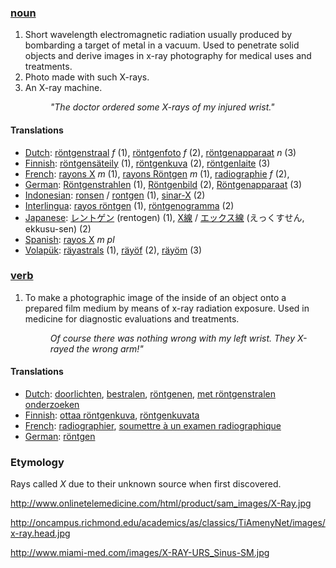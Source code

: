 === [[noun]] ===
#Short wavelength electromagnetic radiation usually produced by bombarding a target of metal in a vacuum. Used to penetrate solid objects and derive images in x-ray photography for medical uses and treatments.
#Photo made with such X-rays.
#An X-ray machine.
#:'' "The doctor ordered some X-rays of my injured wrist." ''

==== Translations ====
*[[Dutch]]: [[röntgenstraal]] ''f'' (1), [[röntgenfoto]] ''f'' (2), [[röntgenapparaat]] ''n'' (3)
*[[Finnish]]: [[röntgensäteily]] (1), [[röntgenkuva]] (2), [[röntgenlaite]] (3)
*[[French]]: [[rayons X]] ''m'' (1), [[rayons Röntgen]] ''m'' (1), [[radiographie]] ''f'' (2), 
*[[German]]: [[Röntgenstrahlen]] (1), [[Röntgenbild]] (2), [[Röntgenapparaat]] (3)
*[[Indonesian]]: [[ronsen]] / [[rontgen]] (1), [[sinar-X]] (2)
*[[Interlingua]]: [[rayos röntgen]] (1), [[röntgenogramma]] (2)
*[[Japanese]]: [[レントゲン]] (rentogen) (1), [[X線]] / [[エックス線]] (えっくすせん, ekkusu-sen) (2)
*[[Spanish]]: [[rayos X]] ''m'' ''pl''
*[[Volapük]]: [[räyastrals]] (1), [[räyöf]] (2), [[räyöm]] (3)

=== [[verb]] ===
#To make a photographic image of the inside of an object onto a prepared film medium by means of x-ray radiation exposure. Used in medicine for diagnostic evaluations and treatments.
#:''Of course there was nothing wrong with my left wrist. They X-rayed the wrong arm!"''

==== Translations ====
*[[Dutch]]: [[doorlichten]], [[bestralen]], [[röntgenen]], [[met röntgenstralen onderzoeken]]
*[[Finnish]]: [[ottaa röntgenkuva]], [[röntgenkuvata]]
*[[French]]: [[radiographier]], [[soumettre à un examen radiographique]]
*[[German]]: [[röntgen]]

=== Etymology ===

Rays called ''X'' due to their unknown source when first discovered.


http://www.onlinetelemedicine.com/html/product/sam_images/X-Ray.jpg 

http://oncampus.richmond.edu/academics/as/classics/TiAmenyNet/images/x-ray.head.jpg

http://www.miami-med.com/images/X-RAY-URS_Sinus-SM.jpg